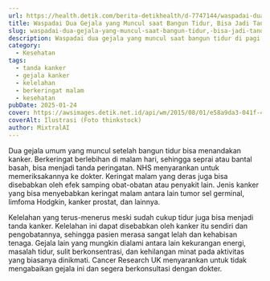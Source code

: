 ```yaml
---
url: https://health.detik.com/berita-detikhealth/d-7747144/waspadai-dua-gejala-yang-muncul-saat-bangun-tidur-bisa-jadi-tanda-kanker
title: Waspadai Dua Gejala yang Muncul saat Bangun Tidur, Bisa Jadi Tanda Kanker
slug: waspadai-dua-gejala-yang-muncul-saat-bangun-tidur,-bisa-jadi-tanda-kanker
description: Waspadai dua gejala yang muncul saat bangun tidur di pagi hari, bisa jadi tanda dari penyakit kanker. Ini gejalanya.
category:
  - Kesehatan
tags:
  - tanda kanker
  - gejala kanker
  - kelelahan
  - berkeringat malam
  - kesehatan
pubDate: 2025-01-24
cover: https://awsimages.detik.net.id/api/wm/2015/08/01/e58a9da3-041f-425f-9f68-b9e131e4c857_169.jpg?wid=54&w=650&v=1&t=jpeg
coverAlt: Ilustrasi (Foto thinkstock)
author: MixtralAI
---
```

Dua gejala umum yang muncul setelah bangun tidur bisa menandakan kanker. Berkeringat berlebihan di malam hari, sehingga seprai atau bantal basah, bisa menjadi tanda peringatan. NHS menyarankan untuk memeriksakannya ke dokter. Keringat malam yang deras juga bisa disebabkan oleh efek samping obat-obatan atau penyakit lain. Jenis kanker yang bisa menyebabkan keringat malam antara lain tumor sel germinal, limfoma Hodgkin, kanker prostat, dan lainnya.

Kelelahan yang terus-menerus meski sudah cukup tidur juga bisa menjadi tanda kanker. Kelelahan ini dapat disebabkan oleh kanker itu sendiri dan pengobatannya, sehingga pasien merasa sangat lelah dan kehabisan tenaga. Gejala lain yang mungkin dialami antara lain kekurangan energi, masalah tidur, sulit berkonsentrasi, dan kehilangan minat pada aktivitas yang biasanya dinikmati. Cancer Research UK menyarankan untuk tidak mengabaikan gejala ini dan segera berkonsultasi dengan dokter.

